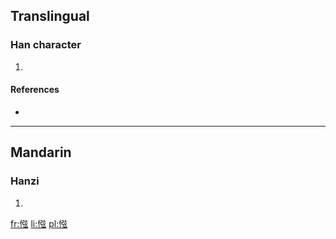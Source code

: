 ==Translingual==

===Han character===
{{Han char|rn=61|rad=心|as=08|sn=11|four=9003<sub>2</sub>|canj=心弓卜戈 (PNYI)}}

# {{defn|Han|sort=心08}}

====References====
* {{Han ref|kx=0392.090|dkj=10754|hdz=42319.100|uh=60E4|ud=24804|bh=D55A|bd=54618}}

----

==Mandarin==

===Hanzi===
{{cmn-hanzi|pin=[[jiān]] ([[jian1]])|wg=chien<sup>1</sup>}}

# {{defn|lang=cmn|sort=心08}}

[[fr:惤]]
[[li:惤]]
[[pl:惤]]